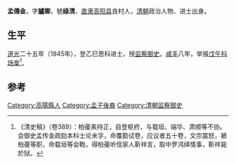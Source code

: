 '''孟傳金'''，字'''臚卿'''，號'''祿清'''，[[直隶|直隶]][[高阳县|高阳县]]良村人，[[清朝|清朝]]政治人物、进士出身。

== 生平 ==
[[道光|道光]]二十五年（1845年），登乙巳恩科进士，授[[监察御史|监察御史]]。[[咸丰|咸丰]]八年，举报[[戊午科场案|戊午科场案]]<ref>《清史稿》（卷389）：柏葰素持正，自登枢府，与载垣、端华、肃顺等不协。会御史孟传金疏劾本科士论未孚，命覆勘试卷，应议者五十卷，文宗震怒，褫柏葰等职，命载垣等会鞫，得柏葰听信家人靳祥言，取中罗鸿绎情事，靳祥毙於狱。</ref>。

==参考==
{{reflist}}

{{道光二十五年乙巳恩科殿試金榜}}

{{Authority control}}

{{DEFAULTSORT:Meng孟}}
[[Category:高陽縣人|Category:高陽縣人]]
[[Category:孟子後裔|Category:孟子後裔]]
[[Category:清朝监察御史|Category:清朝监察御史]]


{{清朝人物小作品}}